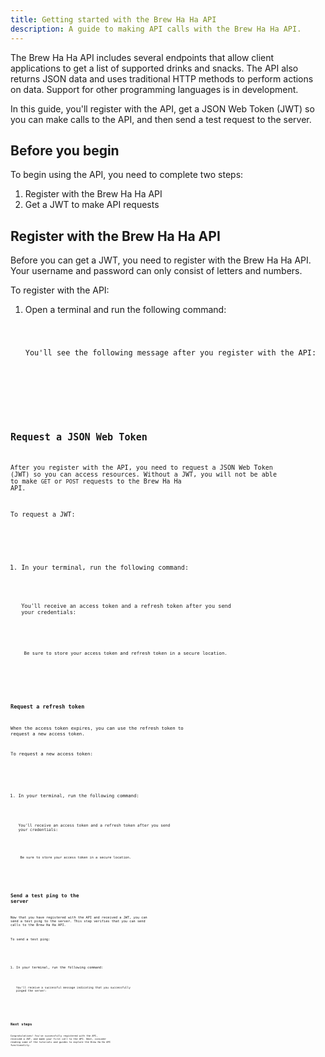 ```yaml
---
title: Getting started with the Brew Ha Ha API  
description: A guide to making API calls with the Brew Ha Ha API.
---
```




The Brew Ha Ha API includes several endpoints that allow client applications to get a list of supported drinks and snacks. The API also returns JSON data and uses traditional HTTP methods to perform actions on data. Support for other programming languages is in development.

In this guide, you'll register with the API, get a JSON Web Token (JWT) so you can make calls to the API, and then send a test request to the server.

## Before you begin 

To begin using the API, you need to complete two steps:

<Steps>

1. Register with the Brew Ha Ha API
2. Get a JWT to make API requests

</Steps>

## Register with the Brew Ha Ha API

Before you can get a JWT, you need to register with the Brew Ha Ha API. Your username and password can only consist of letters and numbers.

To register with the API:

<Steps>

1. Open a terminal and run the following command:   

   <Code code={register} lang="shellscript" title="register.sh" />

    You'll see the following message after you register with the API:

    <Code code={register_success} lang="shellscript" title="register_success.sh" />

</Steps>

## Request a JSON Web Token

After you register with the API, you need to request a JSON Web Token (JWT) so you can access resources. Without a JWT, you will not be able to make `GET` or `POST` requests to the Brew Ha Ha API. 

To request a JWT:

<Steps>

1. In your terminal, run the following command:

    <Code code={request_jwt} lang="shellscript" title="request_jwt.sh" />

    You'll receive an access token and a refresh token after you send your credentials:

    <Code code={request_jwt_success} lang="shellscript" title="request_jwt_success.sh" />

    <Aside type="caution">
    Be sure to store your access token and refresh token in a secure location.
    </Aside>

</Steps>

### Request a refresh token 

When the access token expires, you can use the refresh token to request a new access token. 

To request a new access token:

<Steps>

1. In your terminal, run the following command:

    <Code code={request_refresh_jwt} lang="shellscript" title="request_refresh_jwt.sh" />

    You'll receive an access token and a refresh token after you send your credentials:

    <Code code={request_refresh_jwt_success} lang="shellscript" title="request_refresh_jwt_success.sh" />

    <Aside type="caution">
    Be sure to store your access token in a secure location.
    </Aside>

</Steps>

## Send a test ping to the server

Now that you have registered with the API and received a JWT, you can send a test ping to the server. This step verifies that you can send calls to the Brew Ha Ha API. 

To send a test ping:

<Steps>

1. In your terminal, run the following command:

    <Code code={test_ping} lang="shellscript" title="test_ping.sh" />

   You'll receive a successful message indicating that you successfully pinged the server:

   <Code code={test_ping_success} lang="shellscript" title="test_ping_success.sh" />

</Steps>

## Next steps

Congratulations! You've successfully registered with the API, received a JWT, and made your first call to the API. Next, consider reading some of the tutorials and guides to explore the Brew Ha Ha API functionality. 